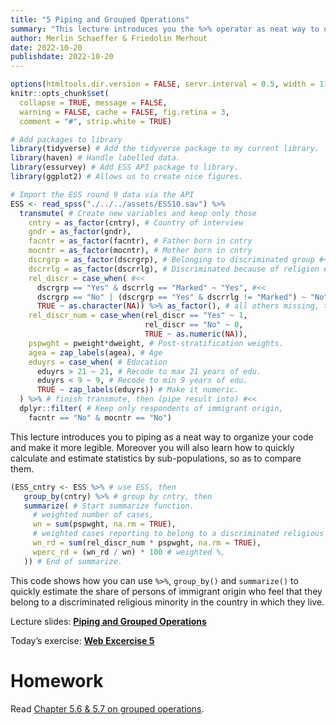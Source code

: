 ```yaml
---
title: "5 Piping and Grouped Operations"
summary: "This lecture introduces you the %>% operator as neat way to organize your code."
author: Merlin Schaeffer & Friedolin Merhout
date: 2022-10-20
publishdate: 2022-10-20
---
```


```r
options(htmltools.dir.version = FALSE, servr.interval = 0.5, width = 115, digits = 2)
knitr::opts_chunk$set(
  collapse = TRUE, message = FALSE, 
  warning = FALSE, cache = FALSE, fig.retina = 3,
  comment = "#", strip.white = TRUE)

# Add packages to library
library(tidyverse) # Add the tidyverse package to my current library.
library(haven) # Handle labelled data.
library(essurvey) # Add ESS API package to library.
library(ggplot2) # Allows us to create nice figures.

# Import the ESS round 9 data via the API
ESS <- read_spss("./../../assets/ESS10.sav") %>%
  transmute( # Create new variables and keep only those
    cntry = as_factor(cntry), # Country of interview
    gndr = as_factor(gndr),
    facntr = as_factor(facntr), # Father born in cntry
    mocntr = as_factor(mocntr), # Mother born in cntry
    dscrgrp = as_factor(dscrgrp), # Belonging to discriminated group #<<
    dscrrlg = as_factor(dscrrlg), # Discriminated because of religion #<<
    rel_discr = case_when( #<<
      dscrgrp == "Yes" & dscrrlg == "Marked" ~ "Yes", #<<
      dscrgrp == "No" | (dscrgrp == "Yes" & dscrrlg != "Marked") ~ "No", #<<
      TRUE ~ as.character(NA)) %>% as_factor(), # all others missing, then change to factor #<<
    rel_discr_num = case_when(rel_discr == "Yes" ~ 1, 
                              rel_discr == "No" ~ 0,
                              TRUE ~ as.numeric(NA)),
    pspwght = pweight*dweight, # Post-stratification weights.     
    agea = zap_labels(agea), # Age
    eduyrs = case_when( # Education
      eduyrs > 21 ~ 21, # Recode to max 21 years of edu.
      eduyrs < 9 ~ 9, # Recode to min 9 years of edu.
      TRUE ~ zap_labels(eduyrs)) # Make it numeric.
  ) %>% # finish transmute, then (pipe result into) #<<
  dplyr::filter( # Keep only respondents of immigrant origin,
    facntr == "No" & mocntr == "No")  
```

This lecture introduces you to piping as a neat way to organize your code and make it more legible. Moreover you will also learn how to quickly calculate and estimate statistics by sub-populations, so as to compare them. 

```r
(ESS_cntry <- ESS %>% # use ESS, then
   group_by(cntry) %>% # group by cntry, then
   summarize( # Start summarize function.
     # weighted number of cases,
     wn = sum(pspwght, na.rm = TRUE),
     # weighted cases reporting to belong to a discriminated religious minority,
     wn_rd = sum(rel_discr_num * pspwght, na.rm = TRUE), 
     wperc_rd = (wn_rd / wn) * 100 # weighted %,
   )) # End of summarize.
```

This code shows how you can use `%>%`, `group_by()` and `summarize()` to quickly estimate the share of persons of immigrant origin who feel that they belong to a discriminated religious minority in the country in which they live.

Lecture slides: [**Piping and Grouped Operations**](/5-Piping/5-Piping.html)

Today's exercise: [**Web Excercise 5**](/exercises/exercise5.html)

# Homework
Read [Chapter 5.6 & 5.7 on grouped operations](http://r4ds.had.co.nz/transform.html#grouped-summaries-with-summarise).